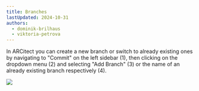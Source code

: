 ```yaml
---
title: Branches
lastUpdated: 2024-10-31
authors:
  - dominik-brilhaus
  - viktoria-petrova
---
```


In ARCitect you can create a new branch or switch to already existing ones by navigating to "Commit" on the left sidebar (1), then clicking on the dropdown menu (2) and selecting "Add Branch" (3) or the name of an already existing branch respectively (4). 

![](@images/arcitect/arcitect-branches.drawio.png)